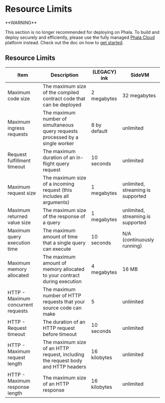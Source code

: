 # Resource Limits

<Note type="danger">
**WARNING**

This section is no longer recommended for deploying on Phala. To build and deploy securely and efficiently, please use the fully managed [Phala Cloud](https://cloud.phala.network) platform instead. Check out the doc on how to [get started](../../cloud/getting-started/getting-started.md).
</Note>

## Resource Limits <a href="#resource-limits" id="resource-limits"></a>

| Item                               | Description                                                                      | (LEGACY) ink | SideVM                            |
| ---------------------------------- | -------------------------------------------------------------------------------- | ------------ | --------------------------------- |
| Maximum code size                  | The maximum size of the compiled contract code that can be deployed              | 2 megabytes  | 32 megabytes                      |
| Maximum ingress requests           | The maximum number of simultaneous query requests processed by a single worker   | 8 by default | unlimited                         |
| Request fulfillment timeout        | The maximum duration of an in-flight query request                               | 10 seconds   | unlimited                         |
| Maximum request size               | The maximum size of a incoming request (this includes all arguments)             | 1 megabytes  | unlimited, streaming is supported |
| Maximum returned value size        | The maximum size of the response of a query                                      | 1 megabytes  | unlimited, streaming is supported |
| Maximum query execution time       | The maximum amount of time that a single query can execute                       | 10 seconds   | N/A (continuously running)        |
| Maximum memory allocated           | The maximum amount of memory allocated to your contract during execution         | 4 megabytes  | 16 MB                             |
| HTTP - Maximum concurrent requests | The maximum number of HTTP requests that your source code can make               | 5            | unlimited                         |
| HTTP - Request timeout             | The duration of an HTTP request before timeout                                   | 10 seconds   | unlimited                         |
| HTTP - Maximum request length      | The maximum size of an HTTP request, including the request body and HTTP headers | 16 kilobytes | unlimited                         |
| HTTP - Maximum response length     | The maximum size of an HTTP response                                             | 16 kilobytes | unlimited                         |
